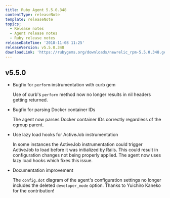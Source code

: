 ```yaml
---
title: Ruby Agent 5.5.0.348
contentType: releaseNote
template: releaseNote
topics:
  - Release notes
  - Agent release notes
  - Ruby release notes
releaseDateTime: '2018-11-08 11:25'
releaseVersion: v5.5.0.348
downloadLink: 'https://rubygems.org/downloads/newrelic_rpm-5.5.0.348.gem'
---
```


## v5.5.0

* Bugfix for `perform` instrumentation with curb gem

  Use of curb's `perform` method now no longer results in nil headers getting returned.
* Bugfix for parsing Docker container IDs

  The agent now parses Docker container IDs correctly regardless of the cgroup parent.
* Use lazy load hooks for ActiveJob instrumentation

  In some instances the ActiveJob instrumentation could trigger ActiveJob to load before it was initialized by Rails. This could result in configuration changes not being properly applied. The agent now uses lazy load hooks which fixes this issue.
* Documentation improvement

  The `config.dot` diagram of the agent's configuration settings no longer includes the deleted `developer_mode` option. Thanks to Yuichiro Kaneko for the contribution!
